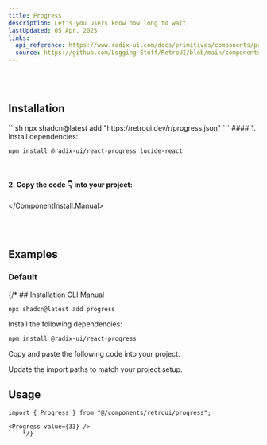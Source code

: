 ```yaml
---
title: Progress
description: Let's you users know how long to wait.
lastUpdated: 05 Apr, 2025
links:
  api_reference: https://www.radix-ui.com/docs/primitives/components/progress#api-reference
  source: https://github.com/Logging-Stuff/RetroUI/blob/main/components/retroui/Progress.tsx
---
```


<ComponentShowcase name="progress-style-default" />
<br />
<br />

## Installation

<ComponentInstall>
  <ComponentInstall.Cli>
    ```sh
npx shadcn@latest add "https://retroui.dev/r/progress.json"
    ```
  </ComponentInstall.Cli>
  <ComponentInstall.Manual>
#### 1. Install dependencies:

```sh
npm install @radix-ui/react-progress lucide-react
```

<br />

#### 2. Copy the code 👇 into your project:

<ComponentSource name="progress" />

  </ComponentInstall.Manual>
</ComponentInstall>

<br />
<br />

## Examples

### Default

<ComponentShowcase name="progress-style-default" />
{/* ## Installation

<CodeTabs>

<TabsList>
  <TabsTrigger value="cli">CLI</TabsTrigger>
  <TabsTrigger value="manual">Manual</TabsTrigger>
</TabsList>
<TabsContent value="cli">

```bash
npx shadcn@latest add progress
```

</TabsContent>

<TabsContent value="manual">

<Steps>

<Step>Install the following dependencies:</Step>

```bash
npm install @radix-ui/react-progress
```

<Step>Copy and paste the following code into your project.</Step>

<ComponentSource name="progress" />

<Step>Update the import paths to match your project setup.</Step>

</Steps>

</TabsContent>

</CodeTabs>

## Usage

```tsx
import { Progress } from "@/components/retroui/progress";
```

````tsx
<Progress value={33} />
``` */}
````
